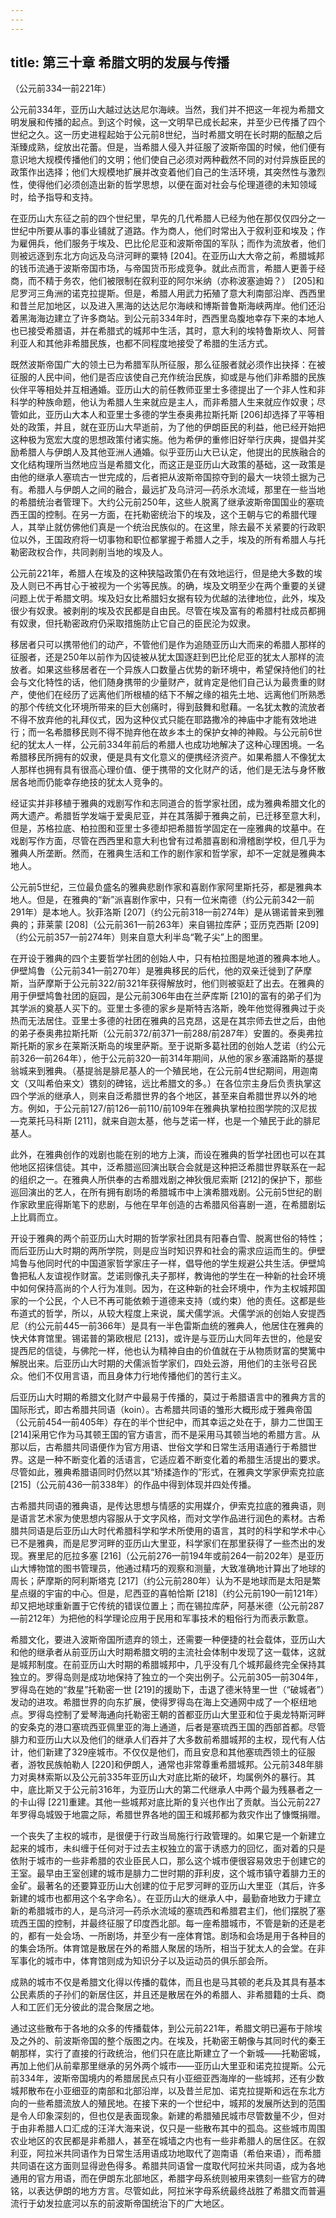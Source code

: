 ```yaml
---
---
---
```

title: 第三十章 希腊文明的发展与传播
---




（公元前334—前221年）

公元前334年，亚历山大越过达达尼尔海峡。当然，我们并不把这一年视为希腊文明发展和传播的起点。到这个时候，这一文明早已成长起来，并至少已传播了四个世纪之久。这一历史进程起始于公元前8世纪，当时希腊文明在长时期的酝酿之后渐臻成熟，绽放出花蕾。但是，当希腊人侵入并征服了波斯帝国的时候，他们便有意识地大规模传播他们的文明；他们使自己必须对两种截然不同的对付异族臣民的政策作出选择；他们大规模地扩展并改变着他们自己的生活环境，其突然性与激烈性，使得他们必须创造出新的哲学思想，以便在面对社会与伦理道德的未知领域时，给予指导和支持。

在亚历山大东征之前的四个世纪里，早先的几代希腊人已经为他在那仅仅四分之一世纪中所要从事的事业铺就了道路。作为商人，他们时常出入于叙利亚和埃及；作为雇佣兵，他们服务于埃及、巴比伦尼亚和波斯帝国的军队；而作为流放者，他们则被远逐到东北方向远及乌浒河畔的粟特 [204]。在亚历山大大帝之前，希腊城邦的钱币流通于波斯帝国市场，与帝国货币形成竞争。就此点而言，希腊人更善于经商，而不精于务农，他们被限制在叙利亚的阿尔米纳（亦称波塞迪姆？） [205]和尼罗河三角洲的诺克拉提斯。但是，希腊人用武力拓殖了意大利南部沿岸、西西里和昔兰尼加地区，以及进入黑海的达达尼尔海峡和博斯普鲁斯海峡两岸。他们还沿着黑海海边建立了许多商站。到公元前334年时，西西里岛腹地幸存下来的本地人也已接受希腊语，并在希腊式的城邦中生活，其时，意大利的埃特鲁斯坎人、阿普利亚人和其他非希腊民族，也都不同程度地接受了希腊的生活方式。

既然波斯帝国广大的领土已为希腊军队所征服，那么征服者就必须作出抉择：在被征服的人民中间，他们是否应该使自己充作统治民族，抑或是与他们非希腊的民族伙伴平等相处并互相通婚。亚历山大的前任教师亚里士多德提出了一个非人性和非科学的种族命题，他认为希腊人生来就应是主人，而非希腊人生来就应作奴隶；尽管如此，亚历山大本人和亚里士多德的学生泰奥弗拉斯托斯 [206]却选择了平等相处的政策，并且，就在亚历山大早逝前，为了他的伊朗臣民的利益，他已经开始把这种极为宽宏大度的思想政策付诸实施。他为希伊的重修旧好举行庆典，提倡并奖励希腊人与伊朗人及其他亚洲人通婚。似乎亚历山大已认定，他提出的民族融合的文化结构理所当然地应当是希腊文化，而这正是亚历山大政策的基础，这一政策是由他的继承人塞琉古一世完成的，后者把从波斯帝国掠夺到的最大一块领土据为己有。希腊人与伊朗人之间的融合，最远扩及乌浒河—药杀水流域，那里在一些当地的希腊统治者管理下。大约公元前250年，这些人脱离了继承波斯帝国国业的塞琉西王国的控制。在另一方面，在托勒密统治下的埃及，这个王朝与它的希腊代理人，其举止就仿佛他们真是一个统治民族似的。在这里，除去最不关紧要的行政职位以外，王国政府将一切事物和职位都掌握于希腊人之手，埃及的所有希腊人与托勒密政权合作，共同剥削当地的埃及人。

公元前221年，希腊人在埃及的这种狭隘政策仍在有效地运行，但是绝大多数的埃及人则已不再甘心于被视为一个劣等民族。的确，埃及文明至少在两个重要的关键问题上优于希腊文明。埃及妇女比希腊妇女据有较为优越的法律地位，此外，埃及很少有奴隶。被剥削的埃及农民都是自由民。尽管在埃及富有的希腊村社成员都拥有奴隶，但托勒密政府仍采取措施防止它自己的臣民沦为奴隶。

移居者只可以携带他们的动产，不管他们是作为追随亚历山大而来的希腊人那样的征服者，还是250年以前作为囚徒被从犹太国逐赶到巴比伦尼亚的犹太人那样的流放者。如果这些移居者在一个异族人口数量占优势的新环境中，希望保持他们的社会与文化特性的话，他们随身携带的少量财产，就肯定是他们自己认为最贵重的财产，使他们在经历了远离他们所根植的结下不解之缘的祖先土地、远离他们所熟悉的那个传统文化环境所带来的巨大创痛时，得到鼓舞和慰藉。一名犹太教的流放者不得不放弃他的礼拜仪式，因为这种仪式只能在耶路撒冷的神庙中才能有效地进行；而一名希腊移民则不得不抛弃他在故乡本土的保护女神的神殿。与公元前6世纪的犹太人一样，公元前334年前后的希腊人也成功地解决了这种心理困境。一名希腊移民所拥有的奴隶，便是具有文化意义的便携经济资产。如果希腊人不像犹太人那样也拥有具有很高心理价值、便于携带的文化财产的话，他们是无法与身怀散居各地而仍能幸存绝技的犹太人竞争的。

经证实并非移植于雅典的戏剧写作和志同道合的哲学家社团，成为雅典希腊文化的两大遗产。希腊哲学发端于爱奥尼亚，并在其落脚于雅典之前，已迁移至意大利，但是，苏格拉底、柏拉图和亚里士多德却把希腊哲学固定在一座雅典的坟墓中。在戏剧写作方面，尽管在西西里和意大利也曾有过希腊喜剧和滑稽剧学校，但几乎为雅典人所垄断。然而，在雅典生活和工作的剧作家和哲学家，却不一定就是雅典本地人。

公元前5世纪，三位最负盛名的雅典悲剧作家和喜剧作家阿里斯托芬，都是雅典本地人。但是，在雅典的“新”派喜剧作家中，只有一位米南德（约公元前342—前291年）是本地人。狄菲洛斯 [207]（约公元前318—前274年）是从锡诺普来到雅典的；菲莱蒙 [208]（公元前361—前263年）来自锡拉库萨；亚历克西斯 [209]（约公元前357—前274年）则来自意大利半岛“靴子尖”上的图里。

在开设于雅典的四个主要哲学社团的创始人中，只有柏拉图是地道的雅典本地人。伊壁鸠鲁（公元前341—前270年）是雅典移民的后代，他的双亲迁徙到了萨摩斯，当萨摩斯于公元前322/前321年获得解放时，他们则被驱赶了出去。在雅典的用于伊壁鸠鲁社团的庭园，是公元前306年由在兰萨库斯 [210]的富有的弟子们为其学派的奠基人买下的。亚里士多德的家乡是斯特吉洛斯，晚年他觉得雅典过于炎热而无法居住。亚里士多德的社团在雅典的吕克昂，这是在其宗师去世之后，由他的弟子泰奥弗拉斯托斯（公元前372/前371—前288/前287年）安置的。泰奥弗拉斯托斯的家乡在莱斯沃斯岛的埃里萨斯。至于说斯多葛社团的创始人芝诺（约公元前326—前264年），他于公元前320—前314年期间，从他的家乡塞浦路斯的基提翁城来到雅典。（基提翁是腓尼基人的一个殖民地，在公元前4世纪期间，用迦南文（又叫希伯来文）镌刻的碑铭，远比希腊文的多。）在各位宗主身后负责执掌这四个学派的继承人，则来自泛希腊世界的各个地区，甚至来自希腊世界以外的地方。例如，于公元前127/前126—前110/前109年在雅典执掌柏拉图学院的汉尼拔—克莱托马科斯 [211]，就来自迦太基，他与芝诺一样，也是一个殖民于此的腓尼基人。

此外，在雅典创作的戏剧也能在别的地方上演，而设在雅典的哲学社团也可以在其他地区招徕信徒。其中，泛希腊巡回演出联合会就是这种把泛希腊世界联系在一起的组织之一。在雅典人所供奉的古希腊戏剧之神狄俄尼索斯 [212]的保护下，那些巡回演出的艺人，在所有拥有剧场的希腊城市中上演希腊戏剧。公元前5世纪的剧作家欧里庇得斯笔下的悲剧，与他在早年创造的古希腊风俗喜剧一道，在希腊剧坛上比肩而立。

开设于雅典的两个前亚历山大时期的哲学家社团具有阳春白雪、脱离世俗的特性；而后亚历山大时期的两所学院，则是应当时知识界和社会的需求应运而生的。伊壁鸠鲁与他同时代的中国道家哲学家庄子一样，倡导他的学生规避公共生活。伊壁鸠鲁把私人友谊视作财富。芝诺则像孔夫子那样，教诲他的学生在一种新的社会环境中如何保持高尚的个人行为准则。因为，在这种新的社会环境中，作为主权城邦国家的一个公民，个人已不再可能依赖于道德来支持（或约束）他的责任。这都是些布道式的哲学，所以，从较大程度上来说，属犬儒学派。犬儒学派的创始人安提西尼（约公元前445—前366年）是具有一半色雷斯血统的雅典人，他居住在雅典的快犬体育馆里。锡诺普的第欧根尼 [213]，或许是与亚历山大同年去世的，他是安提西尼的信徒，与佛陀一样，他也认为精神自由的价值就在于从物质财富的樊篱中解脱出来。后亚历山大时期的犬儒派哲学家们，四处云游，用他们的主张号召民众。他们不仅用言语，而且身体力行地传播他们的苦行主义。

后亚历山大时期的希腊文化财产中最易于传播的，莫过于希腊语言中的雅典方言的国际形式，即古希腊共同语（koin）。古希腊共同语的雏形大概形成于雅典帝国（公元前454—前405年）存在的半个世纪中，而其幸运之处在于，腓力二世国王 [214]采用它作为马其顿王国的官方语言，而不是采用马其顿当地的希腊方言。从那以后，古希腊共同语便作为官方用语、世俗文学和日常生活用语通行于希腊世界。这是一种不断变化着的活语言，它适应着不断变化着的希腊生活提出的要求。尽管如此，雅典希腊语同时仍然以其“矫揉造作的”形式，在雅典文学家伊索克拉底 [215]（公元前436—前338年）的作品中得到体现并四处传播。

古希腊共同语的雅典语，是传达思想与情感的实用媒介，伊索克拉底的雅典语，则是语言艺术家为使思想内容服从于文字风格，而对文学作品进行润色的素材。古希腊共同语是后亚历山大时代希腊科学和学术所使用的语言，其时的科学和学术中心已不是雅典，而是尼罗河畔的亚历山大里亚，科学家们在那里获得了一些杰出的发现。赛里尼的厄拉多塞 [216]（公元前276—前194年或前264—前202年）是亚历山大博物馆的图书管理员，他通过精巧的观察和测量，大致准确地计算出了地球的周长；萨摩斯的阿利斯塔克 [217]（约公元前280年）认为不是地球而是太阳是繁星点缀的宇宙的中心。但是，尼西亚的喜帕恰斯 [218]（约公元前190—前121年）却又把地球重新置于它传统的错误位置上；而在锡拉库萨，阿基米德（公元前287—前212年）为把他的科学理论应用于民用和军事技术的粗俗行为而表示歉意。

希腊文化，要进入波斯帝国所遗弃的领土，还需要一种便捷的社会载体，亚历山大和他的继承者从前亚历山大时期希腊文明的主流社会体制中发现了这一载体，这就是城邦制度。在前亚历山大时期的希腊城邦中，几乎没有几个城邦最终完全保持其独立的。罗得岛则是成功地保持了独立的一个突出例子。公元前305—前304年，罗得岛在她的“救星”托勒密一世 [219]的援助下，击退了德米特里一世（“破城者”）发动的进攻。希腊世界的向东扩展，使得罗得岛在海上交通网中成了一个枢纽地点。罗得岛控制了爱琴海通向托勒密王朝的首都亚历山大里亚和位于奥龙特斯河畔的安条克的港口塞琉西亚佩里亚的海上通道，后者是塞琉西王国的西部首都。尽管腓力和亚历山大以及他们的继承人们吞并了大多数前希腊城邦的主权，现代有人估计，他们新建了329座城市。不仅仅是他们，而且安息和其他塞琉西领土的征服者，游牧民族帕勒人 [220]和伊朗人，通常也非常尊重希腊城邦。公元前348年腓力对奥林索斯以及公元前335年亚历山大对底比斯的破坏，均属例外的暴行。其中，底比斯又于公元前316年，为亚历山大的第二代继承人中两个最为残暴者之一的卡山得 [221]重建。其他一些城邦对底比斯的复兴也作出了贡献。当公元前227年罗得岛城毁于地震之际，希腊世界各地的国王和城邦都为救灾作出了慷慨捐赠。

一个丧失了主权的城市，是很便于行政当局施行行政管理的。如果它是一个新建立起来的城市，未纠缠于任何对于过去主权独立的富于诱惑力的回忆，面对着的只是依附于城市的一些非希腊的农业臣民人口，那么这个城市便很容易效忠于创建它的王室。最早由王室创建的城市是腓力二世时期的菲利皮，这个城市镇守着腓力王的金矿。最著名的还要算亚历山大创建的位于尼罗河畔的亚历山大里亚（其后，许多新建的城市也都用这个名字命名）。在亚历山大的继承人中，最勤奋地致力于建立新的希腊城市的人，是乌浒河—药杀水流域的塞琉西和希腊君主们，他们摆脱了塞琉西王国的控制，并最终征服了印度西北部。每一座希腊城市，不管是新的还是老的，都有一处会场、一所剧场，并至少有一座体育馆。剧场和会场是用于各种目的的集会场所。体育馆是散居在外的希腊人聚居的场所，相当于犹太人的会堂。在非军事化的城市中，体育馆则成为知识分子以及运动员的俱乐部会所。

成熟的城市不仅是希腊文化得以传播的载体，而且也是马其顿的老兵及其具有基本公民素质的子孙们的新居住区，并且还是散居在外的希腊人、非希腊籍的士兵、商人和工匠们无分彼此的混合聚居之地。

通过这些散布于各地的众多的传播载体，到公元前221年，希腊文明已遍布于除埃及之外的、前波斯帝国的整个版图之内。在埃及，托勒密王朝像与其同时代的秦王朝那样，实行了直接的行政统治，他们只在底比斯建立了一个新城——托勒密城，再加上他们从前辈那里继承的另外两个城市——亚历山大里亚和诺克拉提斯。公元前334年，波斯帝国境内的希腊居民点只有小亚细亚西海岸的一些城邦，还有少数城邦散布在小亚细亚的南部和北部沿岸，以及昔兰尼加、诺克拉提斯和远在东北方向的一些希腊流放人的殖民地。在接下来的一个世纪中，城邦的发展所达到的范围是令人印象深刻的，但也仅是表面现象。新建的希腊殖民城市尽管数量不少，但对于由非希腊人口汇成的汪洋大海来说，仅只是一些散布其中的孤岛。这些城市周围农业地区的农民都是非希腊人，甚至在城墙之内也有一些非希腊人的居住区。在叙利亚，阿拉米共同语作为日常生活用语成功地取代了迦南语（希伯来语），而希腊共同语在这方面则显得逊色得多。希腊共同语曾一度取代阿拉米共同语，成为各地通用的官方用语，而在伊朗东北部地区，希腊字母系统则被用来镌刻一些官方的碑铭，以表达伊朗的地方方言。尽管如此，阿拉米字母系统最终战胜了希腊文而普遍流行于幼发拉底河以东的前波斯帝国统治下的广大地区。